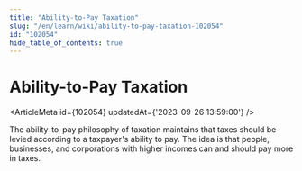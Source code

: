 ```yaml
---
title: "Ability-to-Pay Taxation"
slug: "/en/learn/wiki/ability-to-pay-taxation-102054"
id: "102054"
hide_table_of_contents: true
---
```



# Ability-to-Pay Taxation

<ArticleMeta id={102054} updatedAt={'2023-09-26 13:59:00'} />
<div className='border-solid border-b border-t-0 my-4 border-[var(--ifm-color-gray-300)]' />

The ability-to-pay philosophy of taxation maintains that taxes should be levied according to a taxpayer's ability to pay. The idea is that people, businesses, and corporations with higher incomes can and should pay more in taxes.

